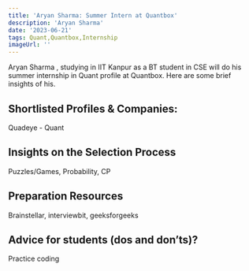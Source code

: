 ---
title: 'Aryan Sharma: Summer Intern at Quantbox'
description: 'Aryan Sharma'
date: '2023-06-21'
tags: Quant,Quantbox,Internship
imageUrl: ''
---

Aryan Sharma , studying in IIT Kanpur as a BT student in CSE will do
his summer internship in Quant profile at Quantbox. Here are some brief
insights of his.

## Shortlisted Profiles & Companies:
Quadeye - Quant

## Insights on the Selection Process
Puzzles/Games, Probability, CP

##  Preparation Resources
Brainstellar, interviewbit, geeksforgeeks

## Advice for students (dos and don’ts)? 
Practice coding

